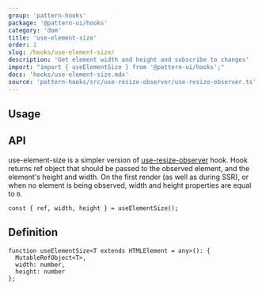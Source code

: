 ```yaml
---
group: 'pattern-hooks'
package: '@pattern-ui/hooks'
category: 'dom'
title: 'use-element-size'
order: 1
slug: /hooks/use-element-size/
description: 'Get element width and height and subscribe to changes'
import: "import { useElementSize } from '@pattern-ui/hooks';"
docs: 'hooks/use-element-size.mdx'
source: 'pattern-hooks/src/use-resize-observer/use-resize-observer.ts'
---
```



## Usage

<Demo data={HooksDemos.useElementSizeDemo} />

## API

use-element-size is a simpler version of [use-resize-observer](https://pattern.icu/hooks/use-resize-observer/) hook.
Hook returns ref object that should be passed to the observed element, and the element's height and width.
On the first render (as well as during SSR), or when no element is being observed, width and height properties are equal to `0`.

```tsx
const { ref, width, height } = useElementSize();
```

## Definition

```tsx
function useElementSize<T extends HTMLElement = any>(): {
  MutableRefObject<T>,
  width: number,
  height: number
};
```

